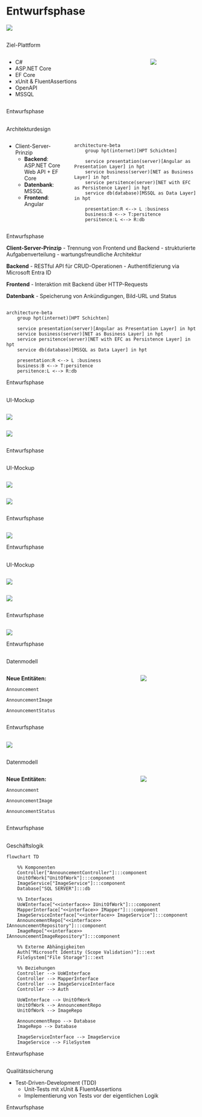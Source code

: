 # Entwurfsphase {.center}
:::{.center .secure-layout}
![](./images/title-svgs/prototype.svg)
:::

## {auto-animate=true}
:::{.subheader}
Ziel-Plattform
:::

:::: {.columns}
:::{.column width="50%" .incremental}
- C#
- ASP.NET Core
- EF Core
- xUnit & FluentAssertions
- OpenAPI
- MSSQL
:::

:::{.column .r-stretch .center}
![](./images/title-svgs/undraw_server_9eix.svg)
:::
::::

:::{.footer}
Entwurfsphase
:::

## {auto-animate=true}
:::{.subheader}
Architekturdesign
:::

:::: {.columns}
:::{.column width="50%" .incremental}
- Client-Server-Prinzip
  - **Backend**: ASP.NET Core Web API + EF Core
  - **Datenbank**: MSSQL
  - **Frontend**: Angular
:::

:::{.column .r-stretch .center}
<!-- ![](./images/title-svgs/undraw_building_burz.svg) -->
```mermaid
architecture-beta
    group hpt(internet)[HPT Schichten]

    service presentation(server)[Angular as Presentation Layer] in hpt
    service business(server)[NET as Business Layer] in hpt
    service persitence(server)[NET with EFC as Persistence Layer] in hpt
    service db(database)[MSSQL as Data Layer] in hpt

    presentation:R <--> L :business
    business:B <--> T:persitence
    persitence:L <--> R:db
```
:::
::::

:::{.footer}
Entwurfsphase
:::

::: {.notes}
**Client-Server-Prinzip**
- Trennung von Frontend und Backend
- strukturierte Aufgabenverteilung 
- wartungsfreundliche Architektur

**Backend**
- RESTful API für CRUD-Operationen
- Authentifizierung via Microsoft Entra ID

**Frontend**
- Interaktion mit Backend über HTTP-Requests

**Datenbank**
- Speicherung von Ankündigungen, Bild-URL und Status
:::

## {auto-animate=true .center}
:::{.r-stretch .zoom-in}
```mermaid
architecture-beta
    group hpt(internet)[HPT Schichten]

    service presentation(server)[Angular as Presentation Layer] in hpt
    service business(server)[NET as Business Layer] in hpt
    service persitence(server)[NET with EFC as Persistence Layer] in hpt
    service db(database)[MSSQL as Data Layer] in hpt

    presentation:R <--> L :business
    business:B <--> T:persitence
    persitence:L <--> R:db
```
:::

:::{.footer}
Entwurfsphase
:::

##
:::{.subheader}
UI-Mockup
:::
:::::{.columns}
::::{.center}
:::{.column}
![](./images/hpt-fe/hpt-mockup/Mockup_ItemsView.png)
:::
:::{.column}
![](./images/hpt-fe/hpt-mockup/Mockup_EditView.png)
:::
::::
:::::

:::{.footer}
Entwurfsphase
:::

## {auto-animate=true}
:::{.subheader}
UI-Mockup
:::
:::::{.columns}
::::{.center}
:::{.column}
![](./images/hpt-fe/hpt-mockup/Mockup_ItemsView.png)
:::
:::{.column}
![](./images/hpt-fe/hpt-mockup/Mockup_EditView.png)
:::
::::
:::::

:::{.footer}
Entwurfsphase
:::

## {auto-animate=true}
![](./images/hpt-fe/hpt-mockup/Mockup_ItemsView.png)

:::{.footer}
Entwurfsphase
:::

## {auto-animate=true}
:::{.subheader}
UI-Mockup
:::
:::::{.columns}
::::{.center}
:::{.column}
![](./images/hpt-fe/hpt-mockup/Mockup_ItemsView.png)
:::
:::{.column}
![](./images/hpt-fe/hpt-mockup/Mockup_EditView.png)
:::
::::
:::::

:::{.footer}
Entwurfsphase
:::

## {auto-animate=true}
![](./images/hpt-fe/hpt-mockup/Mockup_EditView.png)

:::{.footer}
Entwurfsphase
:::

## {auto-animate=true}
:::{.subheader}
Datenmodell
:::

:::: {.columns}
:::{.column width="40%"}
**Neue Entitäten:**

:::::{data-id="entity-Announcement" .fragment}
`Announcement`
:::::
:::::{data-id="entity-AnnouncementImage" .fragment}
`AnnouncementImage`
:::::
:::::{data-id="entity-AnnouncementStatus" .fragment}
`AnnouncementStatus`
:::::
:::

:::{.column .r-stretch .center}
![](./images/diagramme/ERM.png)
:::
::::

:::{.footer}
Entwurfsphase
:::

## {auto-animate=true .center}

![](./images/diagramme/ERM.png)

## {auto-animate=true .incremental}
:::{.subheader}
Datenmodell
:::

:::: {.columns}
:::{.column width="40%"}
**Neue Entitäten:**

:::::{data-id="entity-Announcement"}
`Announcement`
:::::
:::::{data-id="entity-AnnouncementImage"}
`AnnouncementImage`
:::::
:::::{data-id="entity-AnnouncementStatus"}
`AnnouncementStatus`
:::::
:::

:::{.column .r-stretch .center}
![](./images/diagramme/ERM.png)
:::
::::

:::{.footer}
Entwurfsphase
:::

## {auto-animate=true}
:::{.subheader}
Geschäftslogik
:::
:::{.center"}
```mermaid
flowchart TD

    %% Komponenten
    Controller["AnnouncementController"]:::component
    UnitOfWork["UnitOfWork"]:::component
    ImageService["ImageService"]:::component
    Database["SQL SERVER"]:::db

    %% Interfaces
    UoWInterface["<<interface>> IUnitOfWork"]:::component
    MapperInterface["<<interface>> IMapper"]:::component
    ImageServiceInterface["<<interface>> ImageService"]:::component
    AnnouncementRepo["<<interface>> IAnnouncementRepository"]:::component
    ImageRepo["<<interface>> IAnnouncementImageRepository"]:::component

    %% Externe Abhängigkeiten
    Auth["Microsoft Identity (Scope Validation)"]:::ext
    FileSystem["File Storage"]:::ext

    %% Beziehungen
    Controller --> UoWInterface
    Controller --> MapperInterface
    Controller --> ImageServiceInterface
    Controller --> Auth

    UoWInterface --> UnitOfWork
    UnitOfWork --> AnnouncementRepo
    UnitOfWork --> ImageRepo

    AnnouncementRepo --> Database
    ImageRepo --> Database

    ImageServiceInterface --> ImageService
    ImageService --> FileSystem
```
:::
:::{.footer}
Entwurfsphase
:::

## {auto-animate=true}
:::{.subheader}
Qualitätssicherung
:::
:::{.incremental}
- Test-Driven-Development (TDD)
  - Unit-Tests mit xUnit & FluentAssertions
  - Implementierung von Tests vor der eigentlichen Logik
:::
:::{.footer}
Entwurfsphase
:::


<!-- ## {auto-animate=true}
:::{.subheader data-id="api"}
Planung der API-Schnittstellen
:::
:::{.incremental}
- `GET /api/Announcement` &rarr; Liste aller Ankündigungen
- `GET /api/Announcement/id` &rarr; Details einer Ankündigung
- `GET /api/Announcement/id/thumbnail` &rarr; Thumbnail der Ankündigung
- `POST /api/Announcement` &rarr; Ankündigung erstellen
- `PUT /api/Announcement` &rarr; Ankündigung aktualisieren
- `DELETE /api/Announcement` &rarr; Ankündigung löschen
::: -->